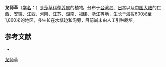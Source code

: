 {{Speciesbox
| name = 龙师草
| status = 
| status_system = 
| image =
| genus = Heleocharis
| species = tetraquetra
| authority = Nees
}}

'''龙师草'''（[[学名|学名]]：{{lang|la|''Heleocharis tetraquetra''}}）是[[莎草科|莎草科]][[荸荠属|荸荠属]]的植物。分布于[[台湾岛|台湾岛]]、[[日本|日本]]以及[[中国大陆|中国大陆]]的[[广西|广西]]、[[安徽|安徽]]、[[江西|江西]]、[[河南|河南]]、[[江苏|江苏]]、[[湖南|湖南]]、[[福建|福建]]、[[浙江|浙江]]等地，生长于海拔600米至1,860米的地区，多生长在水塘边和沟旁，目前尚未由人工引种栽培。

== 参考文献 ==
<div class="references-small">
* {{cite web| url =http://www.bioinfo.cn/db05/KmzwSpecies.php?action=view&id=5964| title =龙师草| work =《中国高等植物数据库全库》| publisher =中国科学院微生物研究所| author =昆明植物研究所| accessdate =2009-02-24| deadurl =yes| archiveurl =https://web.archive.org/web/20160305105414/http://www.bioinfo.cn/db05/KmzwSpecies.php?action=view&id=5964| archivedate =2016-03-05}}
</div>

[[Category:荸荠属|龙师草]]


{{植物小作品}}